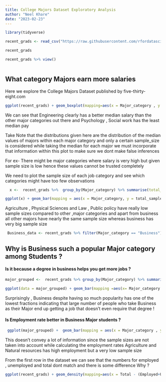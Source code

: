 ```yaml
---
title: College Majors Dataset Exploratory Analysis
author: "Neel Khare"
date: "2023-02-23"
---
```


```r
library(tidyverse)
```

```r
recent_grads <- read_csv("https://raw.githubusercontent.com/rfordatascience/tidytuesday/master/data/2018/2018-10-16/recent-grads.csv")
```

```r
recent_grads
```

```r
recent_grads %>% view()



```

## What category Majors earn more salaries

Here we explore the College Majors Dataset published by five-thirty-eight.com

```r
ggplot(recent_grads) + geom_boxplot(mapping=aes(x = Major_category , y = Median)) + coord_flip()
```

We can see that Engineering clearly has a better median salary than the other major categories out there and Psychology , Social work has the least median pay

Take Note that the distributions given here are the distribution of the median values of majors within each major category and only a certain sample_size is considered while taking the median for each major we must incorporate that information within this plot to make sure we dont make false inferences

For ex- There might be major categories where salary is very high but given sample size is low hence these values cannot be trusted completely

We need to plot the sample size of each job category and see which categories might have too few observations

```r
  x <-  recent_grads %>%  group_by(Major_category) %>% summarise(total_sample_size = sum(Sample_size))

ggplot(x) + geom_bar(mapping = aes(x = Major_category, y = total_sample_size),stat="identity") + coord_flip()
```

Agriculture , Physical Sciences and Law , Public policy have really low sample sizes compared to other ,major categories and apart from business all other majors have nearly the same sample size whereas business has very big sample size

```r
 Business_data <- recent_grads %>% filter(Major_category == "Business")
```

## Why is Business such a popular Major category among Students ?

#### Is it because a degree in business helps you get more jobs ?

```r
major_grouped <-  recent_grads %>% group_by(Major_category) %>% summarise(tot_college = sum(College_jobs) , tot_non_college = sum(Non_college_jobs), tot_employed = sum(Employed), tot_unemp = sum(Unemployed)) %>% mutate(fraction = tot_college/(tot_non_college+tot_college)) 
```

```r
ggplot(data = major_grouped) + geom_bar(mapping =aes(x= Major_category , y = fraction),stat = "identity") + coord_flip()
```

Surprisingly , Business despite having so much popularity has one of the lowest fractions indicating that large number of people who take Business as their Major end up getting a job that doesn't even require that degree !

#### Is Employment rate better in Business Major students ?

```r
 ggplot(major_grouped) +  geom_bar(mapping = aes(x = Major_category , y = tot_employed/(tot_employed+tot_unemp)), stat ="identity")+ coord_flip()
```

This doesn't convey a lot of information since the sample sizes are not taken into account while calculating the employment rates Agriculture and Natural resources has high employment but a very low sample size

From the first row in the dataset we can see that the numbers for employed , unemployed and total dont match and there is some difference Why ?

```r
ggplot(recent_grads) + geom_density(mapping=aes(x = Total - (Employed+Unemployed)))
```
